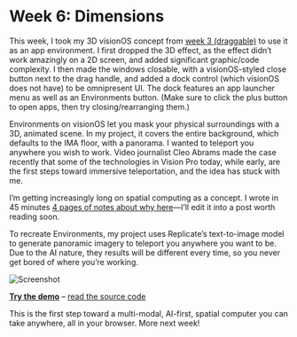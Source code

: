 # Week 6: Dimensions

This week, I took my 3D visionOS concept from [week 3 (draggable)](/2024-02-15_shm_week_3_draggable) to use it as an app environment. I first dropped the 3D effect, as the effect didn’t work amazingly on a 2D screen, and added significant graphic/code complexity. I then made the windows closable, with a visionOS-styled close button next to the drag handle, and added a dock control (which visionOS does not have) to be omnipresent UI. The dock features an app launcher menu as well as an Environments button. (Make sure to click the plus button to open apps, then try closing/rearranging them.)

Environments on visionOS let you mask your physical surroundings with a 3D, animated scene. In my project, it covers the entire background, which defaults to the IMA floor, with a panorama. I wanted to teleport you anywhere you wish to work. Video journalist Cleo Abrams made the case recently that some of the technologies in Vision Pro today, while early, are the first steps toward immersive teleportation, and the idea has stuck with me.

<YouTube id="n7hJlyVDEc8" />

I’m getting increasingly long on spatial computing as a concept. I wrote in 45 minutes [4 pages of notes about why here](https://gist.github.com/lachlanjc/d4dfeea227dce54c50be188d776b4414)—I’ll edit it into a post worth reading soon.

To recreate Environments, my project uses Replicate’s text-to-image model to generate panoramic imagery to teleport you anywhere you want to be. Due to the AI nature, they results will be different every time, so you never get bored of where you’re working.

![Screenshot](https://cloud-4d6gcic1s-lachlanjc.vercel.app/screenshot.jpeg)

[**Try the demo**](https://shm.lachlanjc.com/6) – [read the source code](https://github.com/lachlanjc/shared-minds/blob/main/app/6/page.tsx)

This is the first step toward a multi-modal, AI-first, spatial computer you can take anywhere, all in your browser. More next week!
